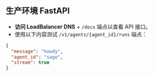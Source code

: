 ## 生产环境 FastAPI

- **访问 LoadBalancer DNS** + `/docs` 端点以查看 API 接口。
- 使用以下内容测试 `/v1/agents/{agent_id}/runs` 端点：

```json
{
  "message": "howdy",
  "agent_id": "sage",
  "stream": true
}
```